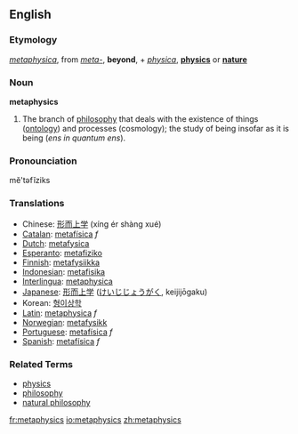 ==English==
===Etymology===
{{Gr.}} ''[[metaphysica]]'', from ''[[meta-]]'', '''beyond''', + ''[[physica]]'', '''[[physics]]''' or '''[[nature]]'''

===Noun===
'''metaphysics'''
# The branch of [[philosophy]] that deals with the existence of things ([[ontology]]) and processes (cosmology); the study of being insofar as it is being (''ens in quantum ens'').

===Pronounciation===
mĕ'təfĭziks
===Translations===
*Chinese: [[形而上学]] (xíng ér shàng xué)
*[[Catalan]]: [[metafísica]] ''f''
*[[Dutch]]: [[metafysica]]
*[[Esperanto]]: [[metafiziko]]
*[[Finnish]]: [[metafysiikka]]
*[[Indonesian]]: [[metafisika]]
*[[Interlingua]]: [[metaphysica]]
*[[Japanese]]: [[形而上学]] ([[けいじじょうがく]], keijijōgaku)
*Korean: [[형이상학]]
*[[Latin]]: [[metaphysica]] ''f''
*[[Norwegian]]: [[metafysikk]]
*[[Portuguese]]: [[metafísica]] ''f''
*[[Spanish]]: [[metafísica]] ''f''

===Related Terms===
*[[physics]]
*[[philosophy]]
*[[natural philosophy]]

[[fr:metaphysics]]
[[io:metaphysics]]
[[zh:metaphysics]]